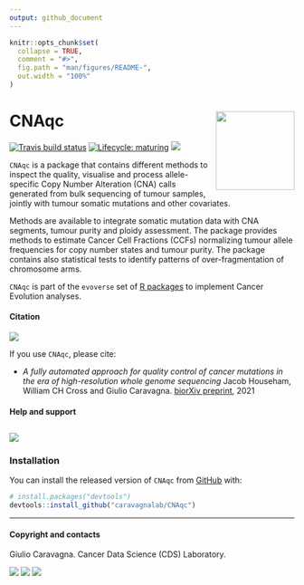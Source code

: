 ```yaml
---
output: github_document
---
```


```r
knitr::opts_chunk$set(
  collapse = TRUE,
  comment = "#>",
  fig.path = "man/figures/README-",
  out.width = "100%"
)
```

# CNAqc <img src='man/figures/logo.png' align="right" height="139" />

<!-- badges: start -->

[![Travis build status](https://travis-ci.org/caravagn/CNAqc.svg?branch=master)](https://travis-ci.org/caravagn/CNAqc)
[![Lifecycle: maturing](https://img.shields.io/badge/lifecycle-maturing-blue.svg)](https://www.tidyverse.org/lifecycle/#maturing)
[![](https://img.shields.io/badge/Part%20of-evoverse-blue.svg)](https://caravagn.github.io/evoverse)
<!-- badges: end -->

`CNAqc` is a package that contains different methods to inspect the quality, visualise and process allele-specific Copy Number Alteration (CNA) calls generated from bulk sequencing of tumour samples, jointly with tumour somatic mutations and other covariates. 

Methods are available to integrate somatic mutation data with CNA segments, tumour purity and ploidy assessment. The package provides methods to estimate Cancer Cell Fractions (CCFs) normalizing tumour allele frequencies for copy number states and tumour purity. The package contains also statistical tests to identify patterns of over-fragmentation of chromosome arms.

`CNAqc` is part of the `evoverse` set of [R packages](https://caravagn.github.io/evoverse) to implement Cancer Evolution analyses.

#### Citation

[![](https://img.shields.io/badge/doi-10.1101/2021.02.13.429885-red.svg)](https://doi.org/10.1101/2021.02.13.429885)

If you use `CNAqc`, please cite:

* _A fully automated approach for quality control of cancer mutations in the era of high-resolution whole genome sequencing_
  Jacob Househam, William CH Cross and Giulio Caravagna. [biorXiv preprint](https://www.biorxiv.org/content/10.1101/2021.02.13.429885v1.full), 2021



#### Help and support

[![](https://img.shields.io/badge/GitHub%20Pages-https://caravagnalab.github.io/CNAqc/-yellow.svg)](https://caravagnalab.github.io/CNAqc)
-----

### Installation

You can install the released version of `CNAqc` from
[GitHub](https://github.com/) with:

``` r
# install.packages("devtools")
devtools::install_github("caravagnalab/CNAqc")
```

-----

#### Copyright and contacts

Giulio Caravagna. Cancer Data Science (CDS) Laboratory.

[![](https://img.shields.io/badge/Email-gcaravagn@gmail.com-steelblue.svg)](mailto:gcaravagn@gmail.com)
[![](https://img.shields.io/badge/CDS%20Lab%20Github-caravagnalab-seagreen.svg)](https://github.com/caravagnalab)
[![](https://img.shields.io/badge/CDS%20Lab%20webpage-https://www.caravagnalab.org/-red.svg)](https://www.caravagnalab.org/)
